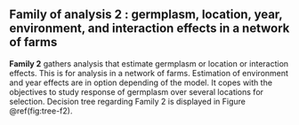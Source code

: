 ## Family of analysis 2 : germplasm, location, year, environment, and interaction effects in a network of farms {#family-2}

**Family 2** gathers analysis that estimate germplasm or location or interaction effects.
This is for analysis in a network of farms. 
Estimation of environment and year effects are in option depending of the model.
It copes with the objectives to study response of germplasm over several locations for selection.
Decision tree regarding Family 2 is displayed in Figure \@ref(fig:tree-f2).
